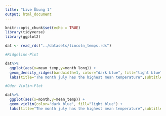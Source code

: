 ```yaml
---
title: "Live Übung 1"
output: html_document
---
```


```r
knitr::opts_chunk$set(echo = TRUE)
library(tidyverse)
library(ggplot2)

dat <- read_rds("../datasets/lincoln_temps.rds")

```

```r
#Ridgeline-Plot

dat%>%
  ggplot(aes(x=mean_temp,y=month_long)) +
  geom_density_ridges(bandwidth=1, color="dark blue", fill="light blue") +
  labs(title="The month july has the highest mean temperature",subtitle="Temperatures in Lincoln (Nebraska)",caption="Temperature is measured in F°",x="Mean temperature per month",y=NULL)
```

```r
#Oder Violin-Plot

dat%>%
  ggplot(aes(x=month,y=mean_temp)) +
  geom_violin(color="dark blue", fill="light blue") +
  labs(title="The month july has the highest mean temperature",subtitle="Temperatures in Lincoln (Nebraska)",caption="Temperature is measured in F°",x=NULL,y="Mean temperature per month")
```

